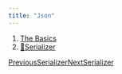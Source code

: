 ```yaml
---
title: "Json"
---
```


1. [The Basics](/maginium/the-basics)
2. [🔌Serializer](/maginium/the-basics/serializer)

[PreviousSerializer](/maginium/the-basics/serializer)[NextSerializer](/maginium/the-basics/serializer/serializer)
